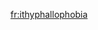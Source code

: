 {{only in|{{in appendix|Invented phobias}}}}
<!-- nolanguage/box for AF fo the present -->

[[fr:ithyphallophobia]]